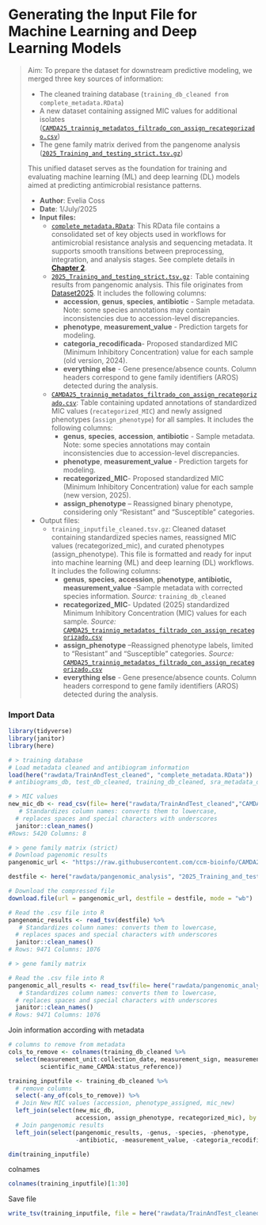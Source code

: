 # Generating the Input File for Machine Learning and Deep Learning Models

> Aim: To prepare the dataset for downstream predictive modeling, we merged three key sources of information:
>
> -   The cleaned training database (`training_db_cleaned from complete_metadata.RData`)
> -   A new dataset containing assigned MIC values for additional isolates ([`CAMDA25_trainnig_metadatos_filtrado_con_assign_recategorizado.csv`](https://github.com/EveliaCoss/CAMDA2025_metadatos/blob/main/rawdata/TrainAndTest_cleaned/CAMDA25_trainnig_metadatos_filtrado_con_assign_recategorizado.csv))
> -   The gene family matrix derived from the pangenome analysis ([`2025_Training_and_testing_strict.tsv.gz`](https://github.com/EveliaCoss/CAMDA2025_metadatos/blob/main/rawdata/pangenomic_analysis/2025_Training_and_testing_strict.tsv.gz))
>
> This unified dataset serves as the foundation for training and evaluating machine learning (ML) and deep learning (DL) models aimed at predicting antimicrobial resistance patterns.
>
> -   **Author**: Evelia Coss
> -   **Date**: 1/July/2025
> -   **Input files:**
>     -   [`complete_metadata.RData`](https://github.com/EveliaCoss/CAMDA2025_metadatos/blob/main/rawdata/TrainAndTest_cleaned/complete_metadata.RData): This RData file contains a consolidated set of key objects used in workflows for antimicrobial resistance analysis and sequencing metadata. It supports smooth transitions between preprocessing, integration, and analysis stages. See complete details in [**Chapter 2**](https://eveliacoss.github.io/CAMDA2025_metadatos/2_Preprocessing_CAMDApublicdata.html).
>     -   [`2025_Training_and_testing_strict.tsv.gz`](https://github.com/EveliaCoss/CAMDA2025_metadatos/blob/main/rawdata/pangenomic_analysis/2025_Training_and_testing_strict.tsv.gz)`:` Table containing results from pangenomic analysis. This file originates from [Dataset2025](https://github.com/ccm-bioinfo/Camda_resistance_24-25/tree/main/DataSets/2025). It includes the following columns:
>         -   **accession**, **genus**, **species**, **antibiotic** - Sample metadata. Note: some species annotations may contain inconsistencies due to accession-level discrepancies.
>         -   **phenotype**, **measurement_value** - Prediction targets for modeling.
>         -   **categoria_recodificada**- Proposed standardized MIC (Minimum Inhibitory Concentration) value for each sample (old version, 2024).
>         -   **everything else** - Gene presence/absence counts. Column headers correspond to gene family identifiers (AROS) detected during the analysis.
>     -   [`CAMDA25_trainnig_metadatos_filtrado_con_assign_recategorizado.csv`](https://github.com/EveliaCoss/CAMDA2025_metadatos/blob/main/rawdata/TrainAndTest_cleaned/CAMDA25_trainnig_metadatos_filtrado_con_assign_recategorizado.csv): Table containing updated annotations of standardized MIC values (`recategorized_MIC`) and newly assigned phenotypes (`assign_phenotype`) for all samples. It includes the following columns:
>         -   **genus**, **species**, **accession**, **antibiotic** - Sample metadata. Note: some species annotations may contain inconsistencies due to accession-level discrepancies.
>         -   **phenotype**, **measurement_value** - Prediction targets for modeling.
>         -   **recategorized_MIC**- Proposed standardized MIC (Minimum Inhibitory Concentration) value for each sample (new version, 2025).
>         -   **assign_phenotype** – Reassigned binary phenotype, considering only “Resistant” and “Susceptible” categories.
> -   Output files:
>     -   `training_inputfile_cleaned.tsv.gz`: Cleaned dataset containing standardized species names, reassigned MIC values (recategorized_mic), and curated phenotypes (assign_phenotype). This file is formatted and ready for input into machine learning (ML) and deep learning (DL) workflows. It includes the following columns:
>         -   **genus**, **species**, **accession**, **phenotype**, **antibiotic,** **measurement_value** -Sample metadata with corrected species information. *Source:* `training_db_cleaned`
>         -   **recategorized_MIC**- Updated (2025) standardized Minimum Inhibitory Concentration (MIC) values for each sample. *Source:* [`CAMDA25_trainnig_metadatos_filtrado_con_assign_recategorizado.csv`](https://github.com/EveliaCoss/CAMDA2025_metadatos/blob/main/rawdata/TrainAndTest_cleaned/CAMDA25_trainnig_metadatos_filtrado_con_assign_recategorizado.csv)
>         -   **assign_phenotype** –Reassigned phenotype labels, limited to “Resistant” and “Susceptible” categories. *Source:* [`CAMDA25_trainnig_metadatos_filtrado_con_assign_recategorizado.csv`](https://github.com/EveliaCoss/CAMDA2025_metadatos/blob/main/rawdata/TrainAndTest_cleaned/CAMDA25_trainnig_metadatos_filtrado_con_assign_recategorizado.csv)
>         -   **everything else** - Gene presence/absence counts. Column headers correspond to gene family identifiers (AROS) detected during the analysis.

### Import Data

```r
library(tidyverse)
library(janitor)
library(here)

# > training database
# Load metadata cleaned and antibiogram information
load(here("rawdata/TrainAndTest_cleaned", "complete_metadata.RData"))
# antibiograms_db, test_db_cleaned, training_db_cleaned, sra_metadata_db, test_completeInfo_db, training_cleanedInfo_db

# > MIC values
new_mic_db <- read_csv(file= here("rawdata/TrainAndTest_cleaned","CAMDA25_trainnig_metadatos_filtrado_con_assign_recategorizado.csv")) %>%
   # Standardizes column names: converts them to lowercase,
  # replaces spaces and special characters with underscores
  janitor::clean_names() 
#Rows: 5420 Columns: 8

# > gene family matrix (strict)
# Download pagenomic results
pangenomic_url <- "https://raw.githubusercontent.com/ccm-bioinfo/CAMDA2025_AntibioticResistance/main/Pangenome_analysis/2025_Training_and_testing_strict.tsv.gz"

destfile <- here("rawdata/pangenomic_analysis", "2025_Training_and_testing_strict.tsv.gz")

# Download the compressed file
download.file(url = pangenomic_url, destfile = destfile, mode = "wb")

# Read the .csv file into R
pangenomic_results <- read_tsv(destfile) %>%
   # Standardizes column names: converts them to lowercase,
  # replaces spaces and special characters with underscores
  janitor::clean_names() 
# Rows: 9471 Columns: 1076

# > gene family matrix

# Read the .csv file into R
pangenomic_all_results <- read_tsv(file= here("rawdata/pangenomic_analysis","2025_Training_and_testing_strict.tsv.gz")) %>%
   # Standardizes column names: converts them to lowercase,
  # replaces spaces and special characters with underscores
  janitor::clean_names() 
# Rows: 9471 Columns: 1076
```

Join information according with metadata

```r
# columns to remove from metadata
cols_to_remove <- colnames(training_db_cleaned %>%
  select(measurement_unit:collection_date, measurement_sign, measurement_unit,
         scientific_name_CAMDA:status_reference))

training_inputfile <- training_db_cleaned %>%
  # remove columns
  select(-any_of(cols_to_remove)) %>% 
  # Join New MIC values (accession, phenotype_assigned, mic_new)
  left_join(select(new_mic_db,
                   accession, assign_phenotype, recategorized_mic), by ="accession") %>%
  # Join pangenomic results
  left_join(select(pangenomic_results, -genus, -species, -phenotype, 
                   -antibiotic, -measurement_value, -categoria_recodificada), by = "accession")

dim(training_inputfile)
```

colnames

```r
colnames(training_inputfile)[1:30]
```

Save file

```r
write_tsv(training_inputfile, file = here("rawdata/TrainAndTest_cleaned", "training_inputfile_cleaned_strict.tsv.gz"))
```
